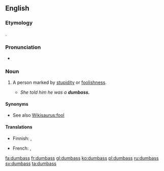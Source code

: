 ==English==

===Etymology===
{{compound|dumb|ass}}.

===Pronunciation===
* {{IPA|/dʌmæs/}}

===Noun===
{{en-noun|es}}

# {{US|vulgar|slang}} A person marked by [[stupidity]] or [[foolishness]].
#* ''She told him he was a '''dumbass.'''''

====Synonyms====
* See also [[Wikisaurus:fool]]

====Translations====
{{trans-top}}
* Finnish: {{t+|fi|tollo}}, {{t+|fi|tyhmä}}
{{trans-mid}}
* French: {{t|fr|andouille|f}}, {{t|fr|enclume|f}}
{{trans-bottom}}

[[fa:dumbass]]
[[fr:dumbass]]
[[gl:dumbass]]
[[ko:dumbass]]
[[pl:dumbass]]
[[ru:dumbass]]
[[sv:dumbass]]
[[ta:dumbass]]